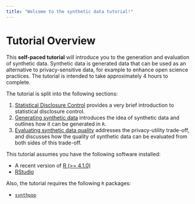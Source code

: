 ```yaml
---
title: "Welcome to the synthetic data tutorial!"
---
```


# Tutorial Overview

This **self-paced tutorial** will introduce you to the generation and evaluation of synthetic data. Synthetic data is generated data that can be used as an alternative to privacy-sensitive data, for example to enhance open science practices. The tutorial is intended to take approximately 4 hours to complete.

The tutorial is split into the following sections:

1.  [Statistical Disclosure Control](sdc/page1) provides a very brief introduction to statistical disclosure control.
2.  [Generating synthetic data](gensynth/page1) introduces the idea of synthetic data and outlines how it can be generated in `R`.
3.  [Evaluating synthetic data quality](syntheval/page1) addresses the privacy-utility trade-off, and discusses how the quality of synthetic data can be evaluated from both sides of this trade-off.


::: {.callout-tip title="Recommended Software"}
This tutorial assumes you have the following software installed:

- A recent version of [R (>= 4.1.0)](https://cran.r-project.org/)
- [RStudio](https://posit.co/downloads/)

Also, the tutorial requires the following `R` packages:

- [`synthpop`](https://synthpop.org.uk/get-started.html)

:::
